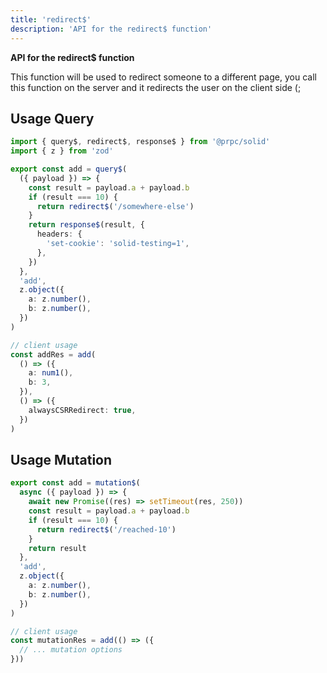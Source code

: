 ```yaml
---
title: 'redirect$'
description: 'API for the redirect$ function'
---
```


**API for the redirect$ function**

This function will be used to redirect someone to a different page, you call this function on the server and it redirects the user on the client side (;

## Usage Query

```ts
import { query$, redirect$, response$ } from '@prpc/solid'
import { z } from 'zod'

export const add = query$(
  ({ payload }) => {
    const result = payload.a + payload.b
    if (result === 10) {
      return redirect$('/somewhere-else')
    }
    return response$(result, {
      headers: {
        'set-cookie': 'solid-testing=1',
      },
    })
  },
  'add',
  z.object({
    a: z.number(),
    b: z.number(),
  })
)

// client usage
const addRes = add(
  () => ({
    a: num1(),
    b: 3,
  }),
  () => ({
    alwaysCSRRedirect: true,
  })
)
```

## Usage Mutation

```ts
export const add = mutation$(
  async ({ payload }) => {
    await new Promise((res) => setTimeout(res, 250))
    const result = payload.a + payload.b
    if (result === 10) {
      return redirect$('/reached-10')
    }
    return result
  },
  'add',
  z.object({
    a: z.number(),
    b: z.number(),
  })
)

// client usage
const mutationRes = add(() => ({
  // ... mutation options
}))
```
